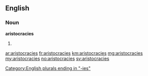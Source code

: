 ==English==

===Noun===
'''aristocracies'''

# {{plural of|[[aristocracy]]}}

[[Category:English plurals ending in "-ies"]]

[[ar:aristocracies]]
[[fr:aristocracies]]
[[km:aristocracies]]
[[mg:aristocracies]]
[[my:aristocracies]]
[[no:aristocracies]]
[[sv:aristocracies]]